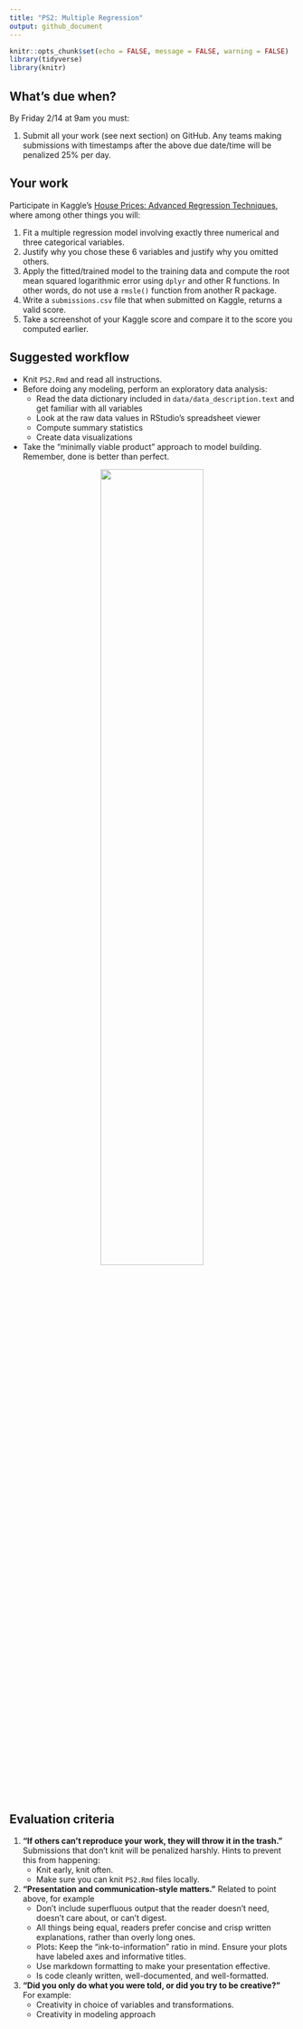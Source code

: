 ```yaml
---
title: "PS2: Multiple Regression"
output: github_document
---
```


```r
knitr::opts_chunk$set(echo = FALSE, message = FALSE, warning = FALSE)
library(tidyverse)
library(knitr)
```


## What's due when?

By Friday 2/14 at 9am you must:

1. Submit all your work (see next section) on GitHub. Any teams making submissions with timestamps after the above due date/time will be penalized 25% per day.


## Your work

Participate in Kaggle's [House Prices: Advanced Regression Techniques](https://www.kaggle.com/c/house-prices-advanced-regression-techniques/), where among other things you will:

1. Fit a multiple regression model involving exactly three numerical and three categorical variables.
1. Justify why you chose these 6 variables and justify why you omitted others.
1. Apply the fitted/trained model to the training data and compute the root mean squared logarithmic error using `dplyr` and other R functions. In other words, do not use a `rmsle()` function from another R package.
1. Write a `submissions.csv` file that when submitted on Kaggle, returns a valid score.
1. Take a screenshot of your Kaggle score and compare it to the score you computed earlier.


## Suggested workflow

* Knit `PS2.Rmd` and read all instructions.
* Before doing any modeling, perform an exploratory data analysis:
    + Read the data dictionary included in `data/data_description.text` and get familiar with all variables
    + Look at the raw data values in RStudio's spreadsheet viewer
    + Compute summary statistics
    + Create data visualizations
* Take the "minimally viable product" approach to model building. Remember, done is better than perfect.

<center>
<img src="images/MVP2.png" width="60%"/>
</center>

## Evaluation criteria

1. **"If others can't reproduce your work, they will throw it in the trash."** Submissions that don't knit will be penalized harshly. Hints to prevent this from happening:
    + Knit early, knit often.
    + Make sure you can knit `PS2.Rmd` files locally.
1. **"Presentation and communication-style matters."** Related to point above, for example
    + Don't include superfluous output that the reader doesn't need, doesn't care about, or can't digest.
    + All things being equal, readers prefer concise and crisp written explanations, rather than overly long ones.
    + Plots: Keep the "ink-to-information" ratio in mind. Ensure your plots have labeled axes and informative titles.
    + Use markdown formatting to make your presentation effective.
    + Is code cleanly written, well-documented, and well-formatted.
1. **"Did you only do what you were told, or did you try to be creative?"** For example:
    + Creativity in choice of variables and transformations.
    + Creativity in modeling approach

